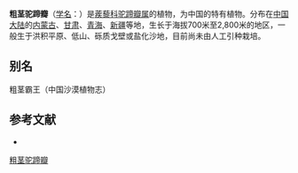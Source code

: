 {{Speciesbox
| name = 粗茎驼蹄瓣
| status = 
| status_system = 
| image =
| genus = Zygophyllum
| species = loczyi
| authority = Kanitz
}}

'''粗茎驼蹄瓣'''（[[学名|学名]]：{{lang|la|''Zygophyllum loczyi''}}）是[[蒺藜科|蒺藜科]][[驼蹄瓣属|驼蹄瓣属]]的植物，为中国的特有植物。分布在[[中国大陆|中国大陆]]的[[内蒙古|内蒙古]]、[[甘肃|甘肃]]、[[青海|青海]]、[[新疆|新疆]]等地，生长于海拔700米至2,800米的地区，一般生于洪积平原、低山、砾质戈壁或盐化沙地，目前尚未由人工引种栽培。

== 别名 ==
粗茎霸王（中国沙漠植物志）

== 参考文献 ==
<div class="references-small">
* {{cite web| url =http://www.bioinfo.cn/db05/KmzwSpecies.php?action=view&id=23048| title =粗茎驼蹄瓣| work =《中国高等植物数据库全库》| publisher =中国科学院微生物研究所| author =昆明植物研究所| accessdate =2009-02-25| deadurl =yes| archiveurl =https://web.archive.org/web/20160305074152/http://www.bioinfo.cn/db05/KmzwSpecies.php?action=view&id=23048| archivedate =2016-03-05}}
</div>
{{Taxonbar|from=Q15231974}}

[[Category:驼蹄瓣属|粗茎驼蹄瓣]]


{{植物小作品}}